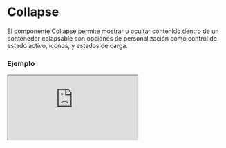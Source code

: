 
# Collapse

El componente Collapse permite mostrar u ocultar contenido dentro de un contenedor colapsable con opciones de personalización como control de estado activo, íconos, y estados de carga.

### Ejemplo

<Iframe src="https://fenextjs-component-storybook.vercel.app/iframe.html?args=&id=collapse-simple--index&viewMode=story" />

### Importacion

Para importar el componente Collapse, se puede hacer desde fenextjs

```tsx copy
import { Collapse } from "fenextjs";
```

### Parametros

| Parametro | Tipo | Requerido | Default | Descripcion |
| --------- | ---- | --------- | ------- | ----------- |
| loader | boolean | no | false | Indica si el componente está en estado de carga, mostrando un ícono de cargando. |
| disabled | boolean | no | false | Determina si el componente está deshabilitado, evitando que el usuario lo pueda interactuar. |
| defaultActive | boolean | no | false | Determina si el Collapse estará activado de manera predeterminada. |
| active | boolean | no | undefined | Estado activo controlado externamente. |
| id | string | no |  | ID único del componente. |
| name | string | no | '' | Nombre del componente. |
| status | 'none' \| 'error' \| 'ok' | no | 'none' | Estado del Collapse, puede ser 'none', 'error' o 'ok'. |
| type | 'radio' \| 'checkbox' | no | 'checkbox' | Define el tipo de interacción del componente, ya sea tipo 'radio' o 'checkbox'. |
| show | 'checked' \| 'focus' | no | 'checked' | Controla cómo se muestra el contenido del Collapse, ya sea cuando está 'checked' o 'focus'. |
| header | ReactNode | sí |  | El contenido del encabezado del Collapse. |
| onChange | (value: boolean) =\> void | no |  | Función que se ejecuta cuando el estado activo del Collapse cambia. |
| iconArrow | ReactNode | no | \<Arrow /\> | Ícono que se mostrará como la flecha de colapso. |
| rotateIcon | boolean | no | true | Indica si el ícono debe rotar al expandirse el Collapse. |
| useActiveForShowChildren | boolean | no | false | Si está habilitado, el contenido solo se mostrará cuando el Collapse esté activo. |
| children | ReactNode | no |  | El contenido dentro del cuerpo del Collapse. |
| className | string | no | '' | Clase CSS personalizada para el componente Collapse. |
| classNameHeader | string | no | '' | Clase CSS personalizada para el encabezado del Collapse. |
| classNameHeaderContent | string | no | '' | Clase CSS personalizada para el contenido del encabezado del Collapse. |
| classNameHeaderIcon | string | no | '' | Clase CSS personalizada para el ícono del encabezado del Collapse. |
| classNameBody | string | no | '' | Clase CSS personalizada para el cuerpo del Collapse. |

### Storybook

Para ver el storybook del componente lo puede hacer con este [link](https://fenextjs-component-storybook.vercel.app/?path=/story/collapse-simple--index)

### Usos

- Collapse básico

```tsx copy
<Collapse header={<h3>Encabezado</h3>}>Contenido del collapse</Collapse>
```

- Collapse con estado de carga

```tsx copy
<Collapse header={<h3>Encabezado</h3>} loader={true}>Cargando...</Collapse>
```

- Collapse controlado externamente

```tsx copy

const [active, setActive] = useState(false);
<Collapse 
    header={<h3>Encabezado</h3>} 
    active={active}
    onChange={(value) => setActive(value)}
>
    Contenido controlado
</Collapse>
```

